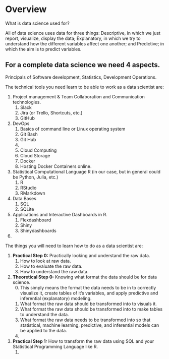 # Overview


What is data science used for?

All of data science uses data for three things: Descriptive, in which we just report, visualize, display the data; Explanatory, in which we try to understand how the different variables affect one another; and Predictive; in which the aim is to predict variables. 




## For a complete data science we need 4 aspects. 

Principals of Software development, Statistics, Development Operations. 


The technical tools you need learn to be able to work as a data scientist are:


1. Project management & Team Collaboration and Communication technologies.
    1. Slack
    2. Jira (or Trello, Shortcuts, etc.)
    3. GitHub
2. DevOps
    1. Basics of command line or Linux operating system
    2. Git Bash
    3. Git Hub
    4. 
    5. Cloud Computing
    6. Cloud Storage
    7. Docker
    8. Hosting Docker Containers online.
3. Statistical Computational Language R (in our case, but in general could be Python, Julia, etc.)
    1. R
    2. RStudio
    3. RMarkdown
4. Data Bases
    1. SQL
    2. SQLite
5. Applications and Interactive Dashboards in R.
    1. Flexdashboard
    2. Shiny
    3. Shinydashboards
6.  


The things you will need to learn how to do as a data scientist are:

1. __Practical Step 0:__ Practically looking and understand the raw data. 
    1. How to look at raw data. 
    2. How to evaluate the raw data. 
    3. How to understand the raw data.
    
2. __Theoretical Step 0:__ Knowing what format the data should be for data science.
    0. This simply means the format the data needs to be in to correctly visualize it, create tables of it's variables, and apply predictive and inferential (explanatory) modeling. 
    1. What format the raw data should be transformed into to visuals it. 
    2. What format the raw data should be transformed into to make tables to understand the data. 
    3. What format the raw data needs to be transformed into so that statistical, machine learning, predictive, and inferential models can be applied to the data. 
    4. 

3. __Practical Step 1:__ How to transform the raw data using SQL and your Statistical Programming Language like R. 
    1. 


